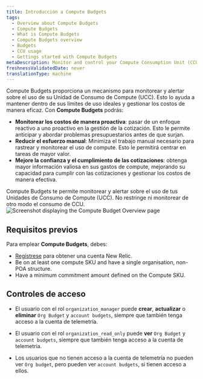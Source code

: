 ```yaml
---
title: Introducción a Compute Budgets
tags:
  - Overview about Compute Budgets
  - Compute Budgets
  - What is Compute Budgets
  - Compute Budgets overview
  - Budgets
  - CCU usage
  - Gettings started with Compute Budgets
metaDescription: Monitor and control your Compute Consumption Unit (CCU) usage with New Relic's Compute Budgets feature.
freshnessValidatedDate: never
translationType: machine
---
```


Compute Budgets proporciona un mecanismo para monitorear y alertar sobre el uso de su Unidad de Consumo de Compute (UCC). Esto lo ayuda a mantener dentro de sus límites de uso ideales y gestionar los costos de manera eficaz. Con **Compute Budgets** podrás:

* **Monitorear los costos de manera proactiva**: pasar de un enfoque reactivo a uno proactivo en la gestión de la cotización. Esto le permite anticipar y abordar problemas presupuestarios antes de que surjan.
* **Reducir el esfuerzo manual**: Minimiza el trabajo manual necesario para rastrear y monitorear el uso de compute. Esto le permitirá centrar en tareas de mayor valor.
* **Mejore la confianza y el cumplimiento de las cotizaciones**: obtenga mayor información valiosa en sus gastos de compute, mejorando su capacidad para cumplir con las cotizaciones y gestionar los costos de manera efectiva.

<Callout variant="important">
  Compute Budgets te permite monitorear y alertar sobre el uso de tus Unidades de Consumo de Compute (UCC). No restringe ni monitorear de otro modo el consumo de CCU.
</Callout>

<img title="Screenshot displaying the Compute Budget Overview page" alt="Screenshot displaying the Compute Budget Overview page" src="/images/compute-budget-overview.webp" />

## Requisitos previos

Para emplear **Compute Budgets**, debes:

* [Regístrese](https://newrelic.com/signup/) para obtener una cuenta New Relic.
* Be on at least one compute SKU and have a single organisation, non-POA structure.
* Have a minimum commitment amount defined on the Compute SKU.

## Controles de acceso

* El usuario con el rol `organization_manager` puede **crear**, **actualizar** o **eliminar** `Org Budget` y `account budgets`, siempre que también tenga acceso a la cuenta de telemetría.

* El usuario con el rol `organization_read_only` puede **ver** `Org Budget` y `account budgets`, siempre que también tenga acceso a la cuenta de telemetría.

* Los usuarios que no tienen acceso a la cuenta de telemetría no pueden ver `Org budget`, pero pueden ver `account budgets`, si tienen acceso a ellos.